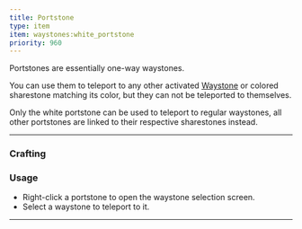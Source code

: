 ```yaml
---
title: Portstone
type: item
item: waystones:white_portstone
priority: 960
---
```


Portstones are essentially one-way waystones. 

You can use them to teleport to any other activated [Waystone](../waystone) or colored sharestone matching its color, but they can not be teleported to themselves.

Only the white portstone can be used to teleport to regular waystones, all other portstones are linked to their respective sharestones instead.

---

### Crafting

<RecipeContainer>
    <CraftingRecipe recipe="waystones:white_portstone"/>
    <CraftingRecipe recipe="waystones:black_portstone" />
    <CraftingRecipe recipe="waystones:blue_portstone" />
    <CraftingRecipe recipe="waystones:brown_portstone" />
    <CraftingRecipe recipe="waystones:cyan_portstone" />
    <CraftingRecipe recipe="waystones:gray_portstone" />
    <CraftingRecipe recipe="waystones:green_portstone" />
    <CraftingRecipe recipe="waystones:light_blue_portstone" />
    <CraftingRecipe recipe="waystones:light_gray_portstone" />
    <CraftingRecipe recipe="waystones:lime_portstone" />
    <CraftingRecipe recipe="waystones:magenta_portstone" />
    <CraftingRecipe recipe="waystones:orange_portstone" />
    <CraftingRecipe recipe="waystones:pink_portstone" />
    <CraftingRecipe recipe="waystones:purple_portstone" />
    <CraftingRecipe recipe="waystones:red_portstone" />
    <CraftingRecipe recipe="waystones:white_portstone" />
    <CraftingRecipe recipe="waystones:yellow_portstone" />
</RecipeContainer>

### Usage

- Right-click a portstone to open the waystone selection screen.
- Select a waystone to teleport to it.

---